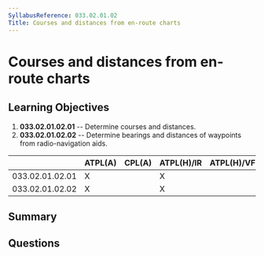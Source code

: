 ```yaml
---
SyllabusReference: 033.02.01.02
Title: Courses and distances from en-route charts
---
```


# Courses and distances from en-route charts

## Learning Objectives

1.  **033.02.01.02.01** -- Determine courses and distances.
2.  **033.02.01.02.02** -- Determine bearings and distances of waypoints from
    radio-navigation aids.

|                 | ATPL(A) | CPL(A) | ATPL(H)/IR | ATPL(H)/VFR | CPL(H) | IR | CBIR(A) |
| --------------- | ------- | ------ | ---------- | ----------- | ------ | -- | ------- |
| 033.02.01.02.01 | X       |        | X          |             |        | X  | X       |
| 033.02.01.02.02 | X       |        | X          |             |        | X  | X       |

## Summary

## Questions
